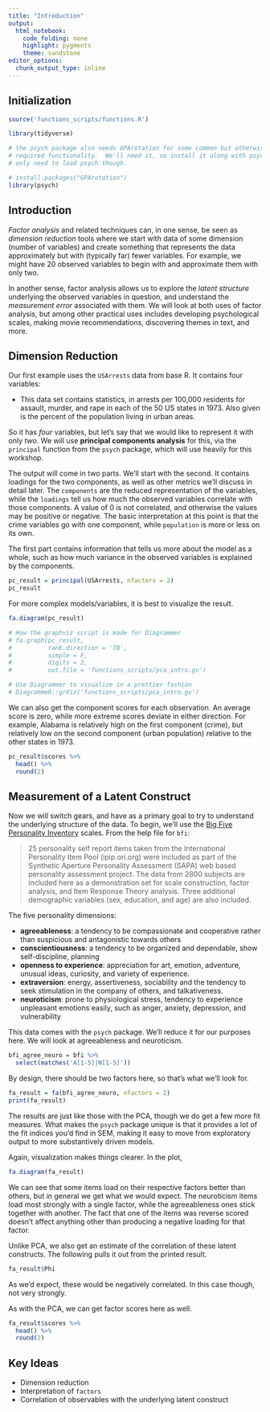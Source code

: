```yaml
---
title: "Introduction"
output: 
  html_notebook: 
    code_folding: none
    highlight: pygments
    theme: sandstone
editor_options: 
  chunk_output_type: inline
---
```


## Initialization


```r
source('functions_scripts/functions.R')
```

```r
library(tidyverse)

# the psych package also needs GPArotation for some common but otherwise not
# required functionality.  We'll need it, so install it along with psych.  You
# only need to load psych though.

# install.packages("GPArotation")
library(psych)   
```

## Introduction

*Factor analysis* and related techniques can, in one sense, be seen as *dimension reduction* tools where we start with data of some dimension (number of variables) and create something that represents the data approximately but with (typically far) fewer variables.  For example, we might have 20 observed variables to begin with and approximate them with only two.

In another sense, factor analysis allows us to explore the *latent structure* underlying the observed variables in question, and understand the *measurement error* associated with them.  We will look at both uses of factor analysis, but among other practical uses includes developing psychological scales, making movie recommendations, discovering themes in text, and more.


## Dimension Reduction

Our first example uses the `USArrests` data from base R.  It contains four variables:

- This data set contains statistics, in arrests per 100,000 residents for assault, murder, and rape in each of the 50 US states in 1973. Also given is the percent of the population living in urban areas.

So it has *four* variables, but let's say that we would like to represent it with only *two*.  We will use **principal components analysis** for this, via the `principal` function from the `psych` package, which will use heavily for this workshop.

The output will come in two parts.  We'll start with the second.  It contains loadings for the two components, as well as other metrics we'll discuss in detail later.  The `components` are the reduced representation of the variables, while the `loadings` tell us how much the observed variables correlate with those components.  A value of 0 is not correlated, and otherwise the values may be positive or negative.  The basic interpretation at this point is that the crime variables go with one component, while `population` is more or less on its own. 

The first part contains information that tells us more about the model as a whole, such as how much variance in the observed variables is explained by the components.

```r
pc_result = principal(USArrests, nfactors = 2)
pc_result
```

For more complex models/variables, it is best to visualize the result.

```r
fa.diagram(pc_result)

# How the graphviz script is made for Diagrammer
# fa.graph(pc_result,
#          rank.direction = 'TB',
#          simple = F,
#          digits = 2,
#          out.file = 'functions_scripts/pca_intro.gv')

# Use Diagrammer to visualize in a prettier fashion
# DiagrammeR::grViz('functions_scripts/pca_intro.gv')
```



We can also get the component scores for each observation.  An average score is zero, while more extreme scores deviate in either direction.  For example, Alabama is relatively high on the first component (crime), but relatively low on the second component (urban population) relative to the other states in 1973.

```r
pc_result$scores %>% 
  head() %>% 
  round(2)
```

## Measurement of a Latent Construct

Now we will switch gears, and have as a primary goal to try to understand the underlying structure of the data.  To begin, we'll use the [Big Five Personality Inventory](https://en.wikipedia.org/wiki/Big_Five_personality_traits) scales. From the help file for `bfi`:

> 25 personality self report items taken from the International Personality Item Pool (ipip.ori.org) were included as part of the Synthetic Aperture Personality Assessment (SAPA) web based personality assessment project. The data from 2800 subjects are included here as a demonstration set for scale construction, factor analysis, and Item Response Theory analysis. Three additional demographic variables (sex, education, and age) are also included.

The five personality dimensions:

- **agreeableness**: a tendency to be compassionate and cooperative rather than suspicious and antagonistic towards others
- **conscientiousness**: a tendency to be organized and dependable, show self-discipline, planning
- **openness to experience**: appreciation for art, emotion, adventure, unusual ideas, curiosity, and variety of experience.
- **extraversion**:  energy, assertiveness, sociability and the tendency to seek stimulation in the company of others, and talkativeness.
- **neuroticism**:  prone to physiological stress, tendency to experience unpleasant emotions easily, such as anger, anxiety, depression, and vulnerability

This data comes with the `psych` package.  We'll reduce it for our purposes here.  We will look at agreeableness and neuroticism.  

```r
bfi_agree_neuro = bfi %>% 
  select(matches('A[1-5]|N[1-5]'))
```

By design, there should be two factors here, so that's what we'll look for.

```r
fa_result = fa(bfi_agree_neuro, nfactors = 2)
print(fa_result)
```

The results are just like those with the PCA, though we do get a few more fit measures. What makes the `psych` package unique is that it provides a lot of the fit indices you'd find in SEM, making it easy to move from exploratory output to more substantively driven models.  

Again, visualization makes things clearer. In the plot, 

```r
fa.diagram(fa_result)
```

We can see that some items load on their respective factors better than others, but in general we get what we would expect.  The neuroticism items load most strongly with a single factor, while the agreeableness ones stick together with another.  The fact that one of the items was reverse scored doesn't affect anything other than producing a negative loading for that factor.

Unlike PCA, we also get an estimate of the correlation of these latent constructs.  The following pulls it out from the printed result.

```r
fa_result$Phi
```

As we'd expect, these would be negatively correlated. In this case though, not very strongly.

As with the PCA, we can get factor scores here as well.

```r
fa_result$scores %>% 
  head() %>% 
  round(2)
```


## Key Ideas

- Dimension reduction
- Interpretation of `factors`
- Correlation of observables with the underlying latent construct
